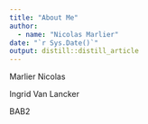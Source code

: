```yaml
---
title: "About Me"
author: 
  - name: "Nicolas Marlier" 
date: "`r Sys.Date()`"
output: distill::distill_article
---
```



 Marlier Nicolas
 
 Ingrid Van Lancker 
 
 BAB2  

